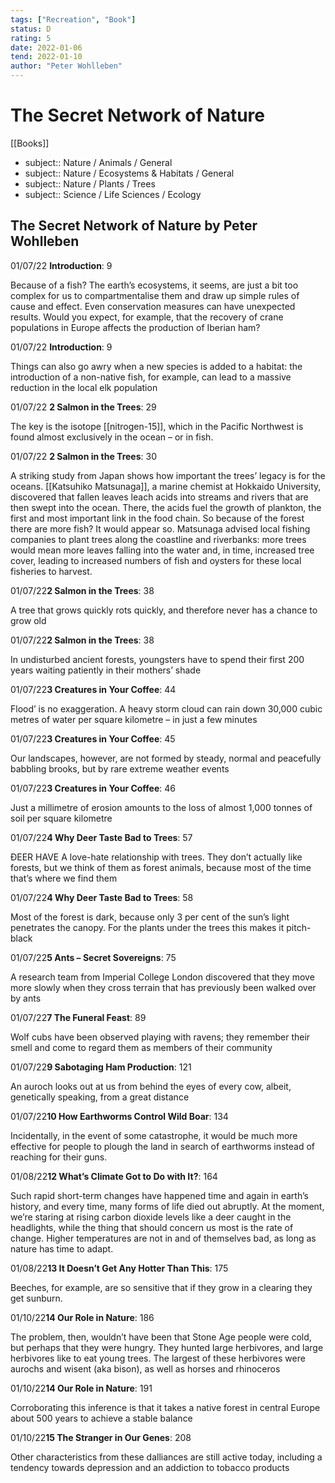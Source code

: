 ```yaml
---
tags: ["Recreation", "Book"]
status: D
rating: 5
date: 2022-01-06
tend: 2022-01-10
author: "Peter Wohlleben"
---
```


# The Secret Network of Nature

[[Books]]

- subject:: Nature / Animals / General
- subject:: Nature / Ecosystems & Habitats / General
- subject:: Nature / Plants / Trees
- subject:: Science / Life Sciences / Ecology

## The Secret Network of Nature by Peter Wohlleben

 01/07/22 **Introduction**: 9

Because of a fish? The earth’s ecosystems, it seems, are just a bit too complex for us to compartmentalise them and draw up simple rules of cause and effect. Even conservation measures can have unexpected results. Would you expect, for example, that the recovery of crane populations in Europe affects the production of Iberian ham?

 01/07/22 **Introduction**: 9

Things can also go awry when a new species is added to a habitat: the introduction of a non-native fish, for example, can lead to a massive reduction in the local elk population

 01/07/22 **2 Salmon in the Trees**: 29

The key is the isotope [[nitrogen-15]], which in the Pacific Northwest is found almost exclusively in the ocean – or in fish.

 01/07/22 **2 Salmon in the Trees**: 30

A striking study from Japan shows how important the trees’ legacy is for the oceans. [[Katsuhiko Matsunaga]], a marine chemist at Hokkaido University, discovered that fallen leaves leach acids into streams and rivers that are then swept into the ocean. There, the acids fuel the growth of plankton, the first and most important link in the food chain. So because of the forest there are more fish? It would appear so. Matsunaga advised local fishing companies to plant trees along the coastline and riverbanks: more trees would mean more leaves falling into the water and, in time, increased tree cover, leading to increased numbers of fish and oysters for these local fisheries to harvest.

 01/07/22**2 Salmon in the Trees**: 38

A tree that grows quickly rots quickly, and therefore never has a chance to grow old

 01/07/22**2 Salmon in the Trees**: 38

In undisturbed ancient forests, youngsters have to spend their first 200 years waiting patiently in their mothers’ shade

 01/07/22**3 Creatures in Your Coffee**: 44

Flood’ is no exaggeration. A heavy storm cloud can rain down 30,000 cubic metres of water per square kilometre – in just a few minutes

 01/07/22**3 Creatures in Your Coffee**: 45

Our landscapes, however, are not formed by steady, normal and peacefully babbling brooks, but by rare extreme weather events

 01/07/22**3 Creatures in Your Coffee**: 46

Just a millimetre of erosion amounts to the loss of almost 1,000 tonnes of soil per square kilometre

 01/07/22**4 Why Deer Taste Bad to Trees**: 57

ÐEER HAVE A love-hate relationship with trees. They don’t actually like forests, but we think of them as forest animals, because most of the time that’s where we find them

 01/07/22**4 Why Deer Taste Bad to Trees**: 58

Most of the forest is dark, because only 3 per cent of the sun’s light penetrates the canopy. For the plants under the trees this makes it pitch-black

 01/07/22**5 Ants – Secret Sovereigns**: 75

A research team from Imperial College London discovered that they move more slowly when they cross terrain that has previously been walked over by ants

 01/07/22**7 The Funeral Feast**: 89

Wolf cubs have been observed playing with ravens; they remember their smell and come to regard them as members of their community

 01/07/22**9 Sabotaging Ham Production**: 121

An auroch looks out at us from behind the eyes of every cow, albeit, genetically speaking, from a great distance

 01/07/22**10 How Earthworms Control Wild Boar**: 134

Incidentally, in the event of some catastrophe, it would be much more effective for people to plough the land in search of earthworms instead of reaching for their guns.

 01/08/22**12 What’s Climate Got to Do with It?**: 164

Such rapid short-term changes have happened time and again in earth’s history, and every time, many forms of life died out abruptly. At the moment, we’re staring at rising carbon dioxide levels like a deer caught in the headlights, while the thing that should concern us most is the rate of change. Higher temperatures are not in and of themselves bad, as long as nature has time to adapt.

 01/08/22**13 It Doesn’t Get Any Hotter Than This**: 175

Beeches, for example, are so sensitive that if they grow in a clearing they get sunburn.

 01/10/22**14 Our Role in Nature**: 186

The problem, then, wouldn’t have been that Stone Age people were cold, but perhaps that they were hungry. They hunted large herbivores, and large herbivores like to eat young trees. The largest of these herbivores were aurochs and wisent (aka bison), as well as horses and rhinoceros

 01/10/22**14 Our Role in Nature**: 191

Corroborating this inference is that it takes a native forest in central Europe about 500 years to achieve a stable balance

 01/10/22**15 The Stranger in Our Genes**: 208

Other characteristics from these dalliances are still active today, including a tendency towards depression and an addiction to tobacco products
